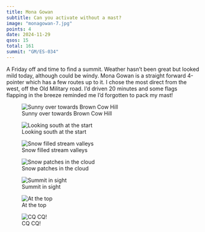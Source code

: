 ```yaml
---
title: Mona Gowan
subtitle: Can you activate without a mast?
image: "monagowan-7.jpg"
points: 4
date: 2024-11-29
qsos: 15
total: 161
summit: "GM/ES-034"
---
```


A Friday off and time to find a summit. Weather hasn't been great but looked mild today, although could be windy. Mona Gowan is a straight forward 4-pointer which has a few routes up to it. I chose the most direct from the west, off the Old Military road. I'd driven 20 minutes and some flags flapping in the breeze reminded me I'd forgotten to pack my mast!

![Sunny over towards Brown Cow Hill](monagowan-14.jpg)

![Looking south at the start](monagowan-13.jpg)

![Snow filled stream valleys](monagowan-4.jpg)

![Snow patches in the cloud](monagowan-7.jpg)

![Summit in sight](monagowan-1.jpg)

![At the top](monagowan-3.jpg)

![CQ CQ!](monagowan-2.jpg)
